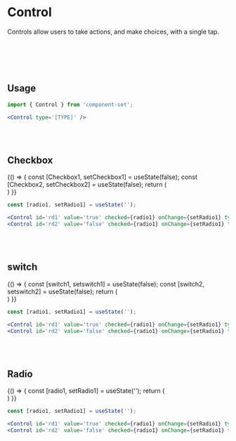 
<Meta title='Components/Control/Documentation' />

# Control
Controls allow users to take actions, and make choices, with a single tap.

<br />

<Story name='Overview'>
  <Control type='checkbox' />
</Story>

<br /><br />

## Usage

```jsx
import { Control } from 'component-set';

<Control type='[TYPE]' />
```

<br /><br />

## Checkbox
<Story name='Checkbox'>
{() => {
  const [Checkbox1, setCheckbox1] = useState(false);
  const [Checkbox2, setCheckbox2] = useState(false);
  return (
    <Div mb={2}>
      <Div>
        <Control id='chk1' checked={Checkbox1} onChange={setCheckbox1} type='checkbox' />
      </Div>
      <Div>
        <Control id='chk2' checked={Checkbox2} onChange={setCheckbox2} type='checkbox' />
      </Div>
    </Div>
  )
}}
</Story>

```jsx
const [radio1, setRadio1] = useState('');

<Control id='rd1' value='true' checked={radio1} onChange={setRadio1} type='radio' />
<Control id='rd2' value='false' checked={radio1} onChange={setRadio1} type='radio' />
```

<br /><br />

## switch
<Story name='switch'>
{() => {
  const [switch1, setswitch1] = useState(false);
  const [switch2, setswitch2] = useState(false);
  return (
    <Div mb={2}>
      <Div>
        <Control id='sw1' checked={switch1} onChange={setswitch1} type='switch' />
      </Div>
      <Div>
        <Control id='sw2' checked={switch2} onChange={setswitch2} type='switch' />
      </Div>
    </Div>
  )
}}
</Story>

```jsx
const [radio1, setRadio1] = useState('');

<Control id='rd1' value='true' checked={radio1} onChange={setRadio1} type='radio' />
<Control id='rd2' value='false' checked={radio1} onChange={setRadio1} type='radio' />
```

<br /><br />

## Radio
<Story name='Radio'>
{() => {
  const [radio1, setRadio1] = useState('');
  return (
    <Div mb={2}>
      <Div>
        <Control id='rd1' value='true' checked={radio1} onChange={setRadio1} type='radio' />
      </Div>
      <Div>
        <Control id='rd2' value='false' checked={radio1} onChange={setRadio1} type='radio' />
      </Div>
    </Div>
  )
}}
</Story>

```jsx
const [radio1, setRadio1] = useState('');

<Control id='rd1' value='true' checked={radio1} onChange={setRadio1} type='radio' />
<Control id='rd2' value='false' checked={radio1} onChange={setRadio1} type='radio' />
```
